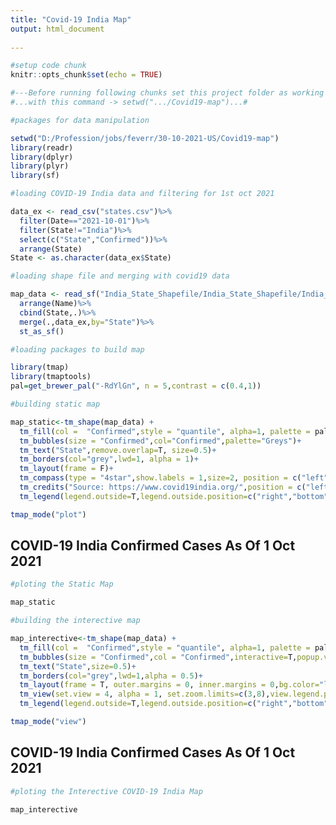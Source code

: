 ```yaml
---
title: "Covid-19 India Map"
output: html_document
 
---
```


```r
#setup code chunk
knitr::opts_chunk$set(echo = TRUE)
```


```r
#---Before running following chunks set this project folder as working directory---#
#...with this command -> setwd(".../Covid19-map")...#

#packages for data manipulation

setwd("D:/Profession/jobs/feverr/30-10-2021-US/Covid19-map")
library(readr)
library(dplyr)
library(plyr)
library(sf)
```


```r
#loading COVID-19 India data and filtering for 1st oct 2021

data_ex <- read_csv("states.csv")%>% 
  filter(Date=="2021-10-01")%>%
  filter(State!="India")%>%
  select(c("State","Confirmed"))%>%
  arrange(State)
State <- as.character(data_ex$State)
```


```r
#loading shape file and merging with covid19 data

map_data <- read_sf("India_State_Shapefile/India_State_Shapefile/India_State_Boundary.shp")%>%
  arrange(Name)%>%
  cbind(State,.)%>%
  merge(.,data_ex,by="State")%>%
  st_as_sf()
```


```r
#loading packages to build map

library(tmap)
library(tmaptools)
pal=get_brewer_pal("-RdYlGn", n = 5,contrast = c(0.4,1))
```


```r
#building static map

map_static<-tm_shape(map_data) +
  tm_fill(col =  "Confirmed",style = "quantile", alpha=1, palette = pal)+
  tm_bubbles(size = "Confirmed",col="Confirmed",palette="Greys")+
  tm_text("State",remove.overlap=T, size=0.5)+
  tm_borders(col="grey",lwd=1, alpha = 1)+
  tm_layout(frame = F)+
  tm_compass(type = "4star",show.labels = 1,size=2, position = c("left", "bottom"))+
  tm_credits("Source: https://www.covid19india.org/",position = c("left", "bottom"))+
  tm_legend(legend.outside=T,legend.outside.position=c("right","bottom"),title="Total Confirmed Cases")

tmap_mode("plot")
```


## COVID-19 India Confirmed Cases As Of 1 Oct 2021
```r
#ploting the Static Map

map_static
```


```r
#building the interective map

map_interective<-tm_shape(map_data) +
  tm_fill(col =  "Confirmed",style = "quantile", alpha=1, palette = pal,popup.vars = c("State","Confirmed"))+
  tm_bubbles(size = "Confirmed",col = "Confirmed",interactive=T,popup.vars="Confirmed",palette="Greys",legend.size.show=F)+
  tm_text("State",size=0.5)+
  tm_borders(col="grey",lwd=1,alpha = 0.5)+
  tm_layout(frame = T, outer.margins = 0, inner.margins = 0,bg.color="lightblue")+
  tm_view(set.view = 4, alpha = 1, set.zoom.limits=c(3,8),view.legend.position=c("right","top") )+
  tm_legend(legend.outside=T,legend.outside.position=c("right","bottom"),title="Total Confirmed Cases")

tmap_mode("view")
```


## COVID-19 India Confirmed Cases As Of 1 Oct 2021
```r
#ploting the Interective COVID-19 India Map

map_interective
```
